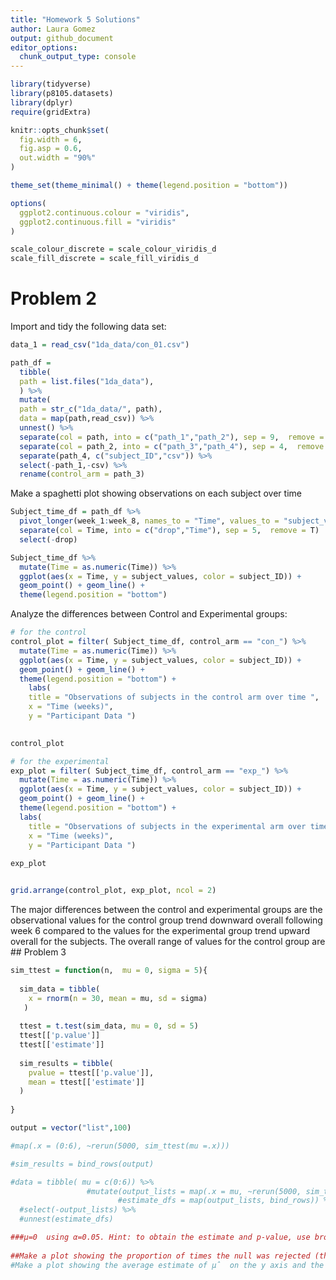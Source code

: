 ```yaml
---
title: "Homework 5 Solutions"
author: Laura Gomez
output: github_document
editor_options: 
  chunk_output_type: console
---
```


```r
library(tidyverse)
library(p8105.datasets)
library(dplyr)
require(gridExtra)

knitr::opts_chunk$set(
  fig.width = 6,
  fig.asp = 0.6,
  out.width = "90%"
)

theme_set(theme_minimal() + theme(legend.position = "bottom"))

options(
  ggplot2.continuous.colour = "viridis",
  ggplot2.continuous.fill = "viridis"
)

scale_colour_discrete = scale_colour_viridis_d
scale_fill_discrete = scale_fill_viridis_d
```

# Problem 2

Import and tidy the following data set:
```r
data_1 = read_csv("1da_data/con_01.csv")
```

```r
path_df = 
  tibble(
  path = list.files("1da_data"),
  ) %>%
  mutate(
  path = str_c("1da_data/", path),
  data = map(path,read_csv)) %>%
  unnest() %>%
  separate(col = path, into = c("path_1","path_2"), sep = 9,  remove = T) %>%
  separate(col = path_2, into = c("path_3","path_4"), sep = 4,  remove = T) %>%
  separate(path_4, c("subject_ID","csv")) %>%
  select(-path_1,-csv) %>%
  rename(control_arm = path_3)
```


Make a spaghetti plot showing observations on each subject over time
```r
Subject_time_df = path_df %>%
  pivot_longer(week_1:week_8, names_to = "Time", values_to = "subject_values") %>%
  separate(col = Time, into = c("drop","Time"), sep = 5,  remove = T)  %>%
  select(-drop)

Subject_time_df %>%
  mutate(Time = as.numeric(Time)) %>%
  ggplot(aes(x = Time, y = subject_values, color = subject_ID)) + 
  geom_point() + geom_line() + 
  theme(legend.position = "bottom")
```

Analyze the differences between Control and Experimental groups:
```r
# for the control
control_plot = filter( Subject_time_df, control_arm == "con_") %>%
  mutate(Time = as.numeric(Time)) %>%
  ggplot(aes(x = Time, y = subject_values, color = subject_ID)) + 
  geom_point() + geom_line() + 
  theme(legend.position = "bottom") +
    labs(
    title = "Observations of subjects in the control arm over time ",
    x = "Time (weeks)",
    y = "Participant Data ")
 

control_plot

# for the experimental 
exp_plot = filter( Subject_time_df, control_arm == "exp_") %>%
  mutate(Time = as.numeric(Time)) %>%
  ggplot(aes(x = Time, y = subject_values, color = subject_ID)) + 
  geom_point() + geom_line() + 
  theme(legend.position = "bottom") +
  labs(
    title = "Observations of subjects in the experimental arm over time ",
    x = "Time (weeks)",
    y = "Participant Data ")
 
exp_plot


grid.arrange(control_plot, exp_plot, ncol = 2)
```
The major differences between the control and experimental groups are the observational values for the control group trend downward overall following week 6 compared to the values for the experimental group trend upward overall for the subjects. The overall range of values for the control group are 
## Problem 3
```r
sim_ttest = function(n,  mu = 0, sigma = 5){
  
  sim_data = tibble(
    x = rnorm(n = 30, mean = mu, sd = sigma)
   )
  
  ttest = t.test(sim_data, mu = 0, sd = 5)
  ttest[['p.value']]
  ttest[['estimate']]
  
  sim_results = tibble(
    pvalue = ttest[['p.value']],
    mean = ttest[['estimate']]
  )
  
}

output = vector("list",100)

#map(.x = (0:6), ~rerun(5000, sim_ttest(mu =.x)))

#sim_results = bind_rows(output)

#data = tibble( mu = c(0:6)) %>%
                 #mutate(output_lists = map(.x = mu, ~rerun(5000, sim_ttest(mu = .x))),
                        #estimate_dfs = map(output_lists, bind_rows)) %>%
  #select(-output_lists) %>%
  #unnest(estimate_dfs)

###μ=0  using α=0.05. Hint: to obtain the estimate and p-value, use broom::tidy to clean the output of t.test.
  
##Make a plot showing the proportion of times the null was rejected (the power of the test) on the y axis and the true value of μ on the x axis. Describe the association between effect size and power.
#Make a plot showing the average estimate of μ̂  on the y axis and the true value of μ on the x axis. Make a second plot (or overlay on the first) the average estimate of μ̂  only in samples for which the null was rejected on the y axis and the true value of μ on the x axis. Is the sample average of μ̂  across tests for which the null is rejected approximately equal to the true value of μ? Why or why not?


```

